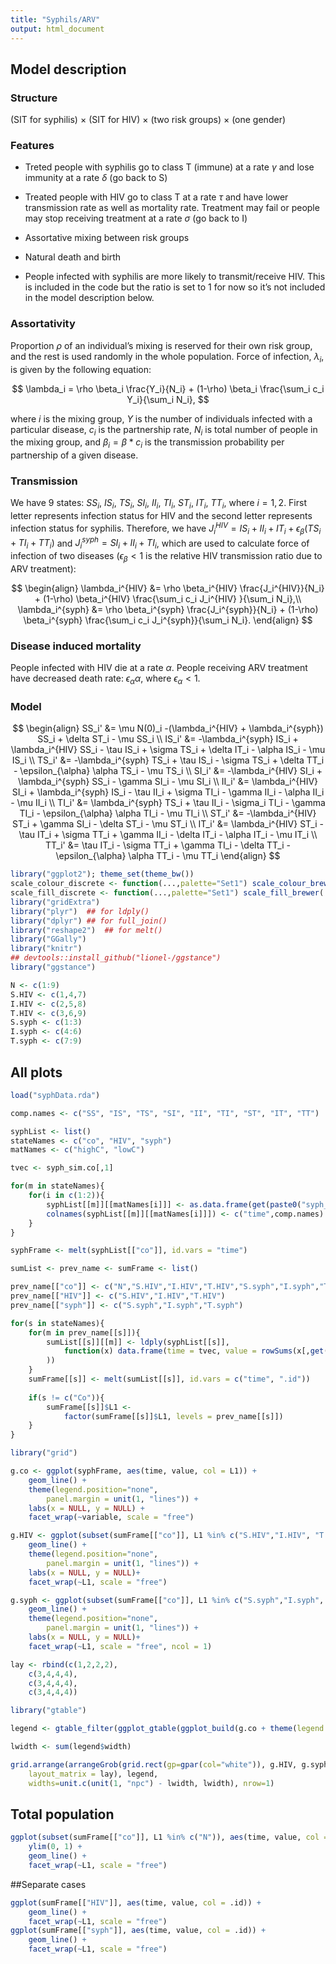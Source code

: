 ---
title: "Syphils/ARV"
output: html_document
---

## Model description

### Structure

(SIT for syphilis) $\times$ (SIT for HIV) $\times$ (two risk groups) $\times$ (one gender)

### Features

* Treted people with syphilis go to class T (immune) at a rate $\gamma$ and lose immunity at a rate $\delta$ (go back to S)

* Treated people with HIV go to class T at a rate $\tau$ and have lower transmission rate as well as mortality rate. Treatment may fail or people may stop receiving treatment at a rate $\sigma$ (go back to I)

* Assortative mixing between risk groups

* Natural death and birth

* People infected with syphilis are more likely to transmit/receive HIV. This is included in the code but the ratio is set to 1 for now so it's not included in the model description below.

### Assortativity

Proportion $\rho$ of an individual's mixing is reserved for their own risk group, and the rest is used randomly in the whole population. Force of infection, $\lambda_i$, is given by the following equation:

$$
\lambda_i = \rho \beta_i \frac{Y_i}{N_i} + (1-\rho) \beta_i \frac{\sum_i c_i Y_i}{\sum_i N_i},
$$

where $i$ is the mixing group, $Y$ is the number of individuals infected with a particular disease, $c_i$ is the partnership rate, $N_i$ is total number of people in the mixing group, and $\beta_i = \beta * c_i$ is the transmission probability per partnership of a given disease.

### Transmission

We have 9 states: $SS_i$, $IS_i$, $TS_i$, $SI_i$, $II_i$, $TI_i$, $ST_i$, $IT_i$, $TT_i$, where $i = 1, 2$. First letter represents infection status for HIV and the second letter represents infection status for syphilis. Therefore, we have $J_i^{HIV} = IS_i + II_i + IT_i + \epsilon_{\beta} (TS_i + TI_i + TT_i)$ and $J_i^{syph} = SI_i + II_i + TI_i$, which are used to calculate force of infection of two diseases ($\epsilon_{\beta}<1$ is the relative HIV transmission ratio due to ARV treatment):

$$
\begin{align}
\lambda_i^{HIV} &= \rho \beta_i^{HIV} \frac{J_i^{HIV}}{N_i} + (1-\rho) \beta_i^{HIV} \frac{\sum_i c_i J_i^{HIV} }{\sum_i N_i},\\
\lambda_i^{syph} &= \rho \beta_i^{syph} \frac{J_i^{syph}}{N_i} + (1-\rho) \beta_i^{syph} \frac{\sum_i c_i J_i^{syph}}{\sum_i N_i}.
\end{align}
$$

### Disease induced mortality

People infected with HIV die at a rate $\alpha$. People receiving ARV treatment have decreased death rate: $\epsilon_{\alpha} \alpha$, where $\epsilon_{\alpha} < 1$.

### Model

$$
\begin{align}
SS_i' &= \mu N(0)_i -(\lambda_i^{HIV} + \lambda_i^{syph}) SS_i + \delta ST_i - \mu SS_i \\
IS_i' &= -\lambda_i^{syph} IS_i + \lambda_i^{HIV} SS_i - \tau IS_i + \sigma TS_i + \delta IT_i - \alpha IS_i - \mu IS_i \\
TS_i' &= -\lambda_i^{syph} TS_i + \tau IS_i - \sigma TS_i + \delta TT_i - \epsilon_{\alpha} \alpha TS_i - \mu TS_i \\
SI_i' &= -\lambda_i^{HIV} SI_i + \lambda_i^{syph} SS_i - \gamma SI_i - \mu SI_i \\
II_i' &= \lambda_i^{HIV} SI_i + \lambda_i^{syph} IS_i - \tau II_i + \sigma TI_i - \gamma II_i - \alpha II_i - \mu II_i \\
TI_i' &= \lambda_i^{syph} TS_i + \tau II_i - \sigma_i TI_i - \gamma TI_i - \epsilon_{\alpha} \alpha TI_i - \mu TI_i \\
ST_i' &= -\lambda_i^{HIV} ST_i + \gamma SI_i - \delta ST_i - \mu ST_i \\
IT_i' &= \lambda_i^{HIV} ST_i - \tau IT_i + \sigma TT_i + \gamma II_i - \delta IT_i - \alpha IT_i - \mu IT_i \\
TT_i' &= \tau IT_i - \sigma TT_i + \gamma TI_i - \delta TT_i - \epsilon_{\alpha} \alpha TT_i - \mu TT_i
\end{align}
$$

```{r pkgs,warning=FALSE,message=FALSE}
library("ggplot2"); theme_set(theme_bw())
scale_colour_discrete <- function(...,palette="Set1") scale_colour_brewer(...,palette=palette)
scale_fill_discrete <- function(...,palette="Set1") scale_fill_brewer(...,palette=palette)
library("gridExtra")
library("plyr")  ## for ldply()
library("dplyr") ## for full_join()
library("reshape2")  ## for melt()
library("GGally")
library("knitr")
## devtools::install_github("lionel-/ggstance")
library("ggstance")
```


```{r index, echo = FALSE}

N <- c(1:9)
S.HIV <- c(1,4,7)
I.HIV <- c(2,5,8)
T.HIV <- c(3,6,9)
S.syph <- c(1:3)
I.syph <- c(4:6)
T.syph <- c(7:9)

```

## All plots


```{r load,echo=FALSE,message=FALSE}

load("syphData.rda")

comp.names <- c("SS", "IS", "TS", "SI", "II", "TI", "ST", "IT", "TT")

syphList <- list()
stateNames <- c("co", "HIV", "syph")
matNames <- c("highC", "lowC")

tvec <- syph_sim.co[,1]

for(m in stateNames){
	for(i in c(1:2)){
		syphList[[m]][[matNames[i]]] <- as.data.frame(get(paste0("syph_sim.",m))[,c(1,seq(from = (i+1), by = 2, length.out = 9))])
		colnames(syphList[[m]][[matNames[i]]]) <- c("time",comp.names)
	}
}

syphFrame <- melt(syphList[["co"]], id.vars = "time")

sumList <- prev_name <- sumFrame <- list()

prev_name[["co"]] <- c("N","S.HIV","I.HIV","T.HIV","S.syph","I.syph","T.syph")
prev_name[["HIV"]] <- c("S.HIV","I.HIV","T.HIV")
prev_name[["syph"]] <- c("S.syph","I.syph","T.syph")

for(s in stateNames){
	for(m in prev_name[[s]]){
		sumList[[s]][[m]] <- ldply(syphList[[s]],
			function(x) data.frame(time = tvec, value = rowSums(x[,get(m)+1])
		))
	}
	sumFrame[[s]] <- melt(sumList[[s]], id.vars = c("time", ".id"))
	
	if(s != c("Co")){
		sumFrame[[s]]$L1 <-
			factor(sumFrame[[s]]$L1, levels = prev_name[[s]])
	}
}
```


```{r allPlot, fig.width = 10, fig.height = 10, echo = FALSE}

library("grid")

g.co <- ggplot(syphFrame, aes(time, value, col = L1)) +
	geom_line() +
	theme(legend.position="none",
		panel.margin = unit(1, "lines")) +
	labs(x = NULL, y = NULL) +
	facet_wrap(~variable, scale = "free")

g.HIV <- ggplot(subset(sumFrame[["co"]], L1 %in% c("S.HIV","I.HIV", "T.HIV")), aes(time, value, col = .id)) +
	geom_line() +
	theme(legend.position="none",
		panel.margin = unit(1, "lines")) +
	labs(x = NULL, y = NULL)+
	facet_wrap(~L1, scale = "free")

g.syph <- ggplot(subset(sumFrame[["co"]], L1 %in% c("S.syph","I.syph", "T.syph")), aes(time, value, col = .id)) +
	geom_line() +
	theme(legend.position="none",
		panel.margin = unit(1, "lines")) +
	labs(x = NULL, y = NULL)+
	facet_wrap(~L1, scale = "free", ncol = 1)

lay <- rbind(c(1,2,2,2),
	c(3,4,4,4),
	c(3,4,4,4),
	c(3,4,4,4))

library("gtable")

legend <- gtable_filter(ggplot_gtable(ggplot_build(g.co + theme(legend.position="right"))), "guide-box")

lwidth <- sum(legend$width)

grid.arrange(arrangeGrob(grid.rect(gp=gpar(col="white")), g.HIV, g.syph, g.co, ncol = 2,
	layout_matrix = lay), legend, 
	widths=unit.c(unit(1, "npc") - lwidth, lwidth), nrow=1)

```

## Total population

```{r population}

ggplot(subset(sumFrame[["co"]], L1 %in% c("N")), aes(time, value, col = .id)) +
	ylim(0, 1) +
	geom_line() +
	facet_wrap(~L1, scale = "free")

```

##Separate cases

```{r prevalence,fig.width = 10}

ggplot(sumFrame[["HIV"]], aes(time, value, col = .id)) +
	geom_line() +
	facet_wrap(~L1, scale = "free")
ggplot(sumFrame[["syph"]], aes(time, value, col = .id)) +
	geom_line() +
	facet_wrap(~L1, scale = "free")

```

